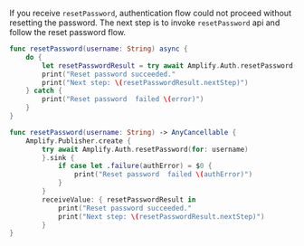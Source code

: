If you receive `resetPassword`, authentication flow could not proceed without resetting the password. The next step is to invoke `resetPassword` api and follow the reset password flow.

<BlockSwitcher>

<Block name="Async/Await (iOS 13+)">

```swift
func resetPassword(username: String) async {
    do {
        let resetPasswordResult = try await Amplify.Auth.resetPassword(for: username)
        print("Reset password succeeded."
        print("Next step: \(resetPasswordResult.nextStep)")
    } catch {
        print("Reset password  failed \(error)")
    }
}
```

</Block>

<Block name="Combine (iOS 13+)">

```swift
func resetPassword(username: String) -> AnyCancellable {
    Amplify.Publisher.create {
        try await Amplify.Auth.resetPassword(for: username)
        }.sink {
            if case let .failure(authError) = $0 {
                print("Reset password  failed \(authError)")
            }
        }
        receiveValue: { resetPasswordResult in
            print("Reset password succeeded."
            print("Next step: \(resetPasswordResult.nextStep)")
        }
}
```

</Block>

</BlockSwitcher>